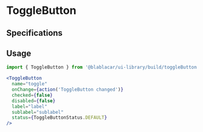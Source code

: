 

<Meta title="Forms/ToggleButton" />

# **ToggleButton**

<Canvas>
  <Story name="Default">
    <ToggleButton
      name="toggle"
      onChange={action('ToggleButton changed')}
      checked={false}
      disabled={false}
      label="label"
      sublabel="sublabel"
      status={ToggleButtonStatus.DEFAULT}
    />
  </Story>
</Canvas>

## Specifications

## Usage

```jsx
import { ToggleButton } from '@blablacar/ui-library/build/toggleButton'

<ToggleButton
  name="toggle"
  onChange={action('ToggleButton changed')}
  checked={false}
  disabled={false}
  label="label"
  sublabel="sublabel"
  status={ToggleButtonStatus.DEFAULT}
/>
```

<ArgsTable of={ToggleButton} />
